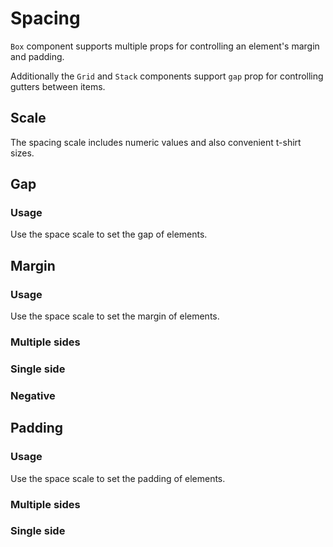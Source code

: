 
# Spacing

`Box` component supports multiple props for controlling an element's margin and padding.

Additionally the `Grid` and `Stack` components support `gap` prop for controlling gutters between items.

## Scale

The spacing scale includes numeric values and also convenient t-shirt sizes.

<Scale values={tokens.space} />

## Gap

### Usage

Use the space scale to set the gap of elements.

<ax-demo name="spacing/gap/usage" />

## Margin

### Usage

Use the space scale to set the margin of elements.

<ax-demo name="spacing/margin/usage" />

### Multiple sides

<ax-demo name="spacing/margin/multiple-usage" />

### Single side

<ax-demo name="spacing/margin/single-usage" />

### Negative

<ax-demo name="spacing/margin/negative-usage" />

## Padding

### Usage

Use the space scale to set the padding of elements.

<ax-demo name="spacing/padding/usage" />

### Multiple sides

<ax-demo name="spacing/padding/multiple-usage" />

### Single side

<ax-demo name="spacing/padding/single-usage" />
